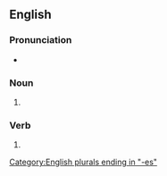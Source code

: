 {{also|Blitzes}}

==English==

===Pronunciation===
* {{IPA|/ˈblɪtsɪz/|lang=en}}

===Noun===
{{head|en|noun form}}

# {{plural of|blitz|lang=en}}

===Verb===
{{head|en|verb form}}

# {{en-third person singular of|blitz}}

[[Category:English plurals ending in "-es"]]
